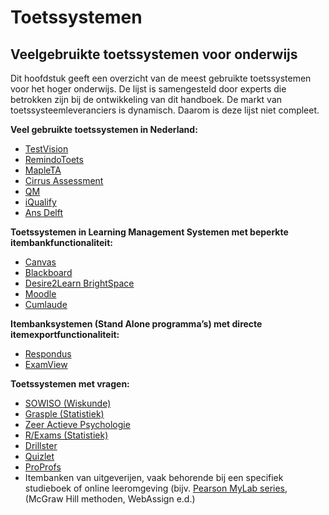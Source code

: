 # Toetssystemen

## Veelgebruikte toetssystemen voor onderwijs

Dit hoofdstuk geeft een overzicht van de meest gebruikte toetssystemen voor het hoger onderwijs. De lijst is samengesteld door experts die betrokken zijn bij de ontwikkeling van dit handboek. De markt van toetssysteemleveranciers is dynamisch. Daarom is deze lijst niet compleet.

::: tip
**Veel gebruikte toetssystemen in Nederland:**

-   [TestVision](http://www.testvision.nl)
-   [RemindoToets](https://www.paragin.nl/remindotoets/)
-   [MapleTA](https://www.maplesoft.com/products/mapleta/)
-   [Cirrus Assessment](http://www.cirrusassessment.com/)
-   [QM](http://www.questionmark.com)
-   [iQualify](www.infoland.nl/producten/iqualify)
-   [Ans Delft](https://secure.ans-delft.nl/%20Quiz-/)

**Toetssystemen in Learning Management Systemen met beperkte itembankfunctionaliteit:**

-   [Canvas](https://www.canvaslms.com/)
-   [Blackboard](http://www.blackboard.com)
-   [Desire2Learn BrightSpace](https://www.d2l.com/products/learning-environment/)
-   [Moodle](https://moodle.com/)
-   [Cumlaude](https://www.cumlaudelearning.com/)

**Itembanksystemen (Stand Alone programma's) met directe itemexportfunctionaliteit:**

-   [Respondus](https://www.respondus.com/)
-   [ExamView](https://www.turningtechnologies.com/examview)

**Toetssystemen met vragen:**

-   [SOWISO (Wiskunde)](https://sowiso.nl/nl/)
-   [Grasple (Statistiek)](https://www.grasple.com/)
-   [Zeer Actieve Psychologie](http://zap.psy.utwente.nl/)
-   [R/Exams (Statistiek)](http://www.r-exams.org/)
-   [Drillster](https://www.drillster.com/info/)
-   [Quizlet](https://quizlet.com/)
-   [ProProfs](https://www.proprofs.com/)
-   Itembanken van uitgeverijen, vaak behorende bij een specifiek studieboek of online leeromgeving (bijv. [Pearson MyLab series](https://mlm.pearson.com/), (McGraw Hill methoden, WebAssign e.d.)
:::
